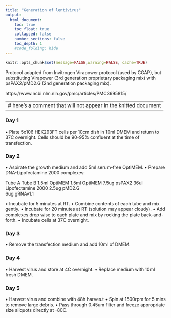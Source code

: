 ```yaml
---
title: "Generation of lentivirus"
output:
  html_document:
    toc: true
    toc_float: true
    collapsed: false
    number_sections: false
    toc_depth: 1
    #code_folding: hide
---
```


```r
knitr::opts_chunk$set(message=FALSE,warning=FALSE, cache=TRUE)
```

Protocol adapted from Invitrogen Virapower protocol (used by CGAP), but substituting Virapower (3rd generation proprietary packaging mix) with psPAX2/pMD2.G (2nd generation packaging mix).

https://www.ncbi.nlm.nih.gov/pmc/articles/PMC3695815/

---
# here's a comment that will not appear in the knitted document
---

### Day 1
•	Plate 5x106 HEK293FT cells per 10cm dish in 10ml DMEM and return to 37C overnight. Cells should be 90-95% confluent at the time of transfection.

### Day 2
•	Aspirate the growth medium and add 5ml serum-free OptiMEM.
•	Prepare DNA-Lipofectamine 2000 complexes:

Tube A	Tube B
1.5ml OptiMEM	1.5ml OptiMEM
7.5ug psPAX2	36ul Lipofectamine 2000
2.5ug pMD2.G	
6ug gRNAv1.1	

•	Incubate for 5 minutes at RT.
•	Combine contents of each tube and mix gently.
•	Incubate for 20 minutes at RT (solution may appear cloudy).
•	Add complexes drop wise to each plate and mix by rocking the plate back-and-forth.
•	Incubate cells at 37C overnight.

### Day 3
•	Remove the transfection medium and add 10ml of DMEM.

### Day 4
•	Harvest virus and store at 4C overnight.
•	Replace medium with 10ml fresh DMEM.

### Day 5
•	Harvest virus and combine with 48h harves.t
•	Spin at 1500rpm for 5 mins to remove large debris.
•	Pass through 0.45um filter and freeze appropriate size aliquots directly at -80C.
